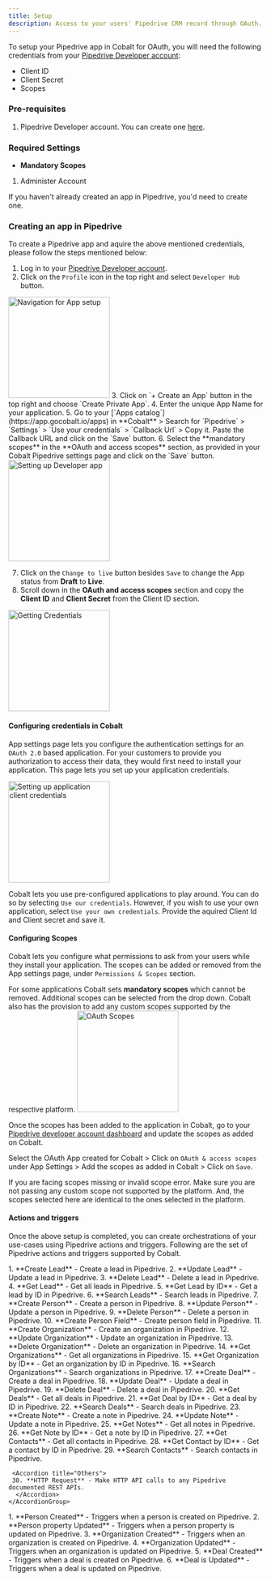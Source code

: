 ```yaml
---
title: Setup
description: Access to your users' Pipedrive CRM record through OAuth.
---
```

To setup your Pipedrive app in Cobalt for OAuth, you will need the following credentials from your [Pipedrive Developer account](https://developers.pipedrive.com/):
- Client ID
- Client Secret
- Scopes

### Pre-requisites

1. Pipedrive Developer account. You can create one [here](https://developers.pipedrive.com/#signup).

### Required Settings

* **Mandatory Scopes** 
1. Administer Account

<Info>If you haven't already created an app in Pipedrive, you'd need to create one.</Info>

### Creating an app in Pipedrive

To create a Pipedrive app and aquire the above mentioned credentials, please follow the steps mentioned below:

1. Log in to your [Pipedrive Developer account](https://developers.pipedrive.com/).
2. Click on the `Profile` icon in the top right and select `Developer Hub` button.
<img height="200" src="/images/Pipedrive/Pipedrive_navigation.png" alt="Navigation for App setup"/>
3. Click on `+ Create an App` button in the top right and choose `Create Private App`.
4. Enter the unique App Name for your application.
5. Go to your [`Apps catalog`](https://app.gocobalt.io/apps) in **Cobalt** > Search for `Pipedrive` > `Settings` > `Use your credentials` > `Callback Url` > Copy it. Paste the Callback URL and click on the `Save` button.
6. Select the **mandatory scopes** in the **OAuth and access scopes** section, as provided in your Cobalt Pipedrive settings page and click on the `Save` button.
<img height="200" src="/images/Pipedrive/Pipedrive_config.png" alt="Setting up Developer app"/>

7. Click on the `Change to live` button besides `Save` to change the App status from **Draft** to **Live**.
8. Scroll down in the **OAuth and access scopes** section and copy the **Client ID** and **Client Secret** from the Client ID section.
<img height="200" src="/images/Pipedrive/Pipedrive_credentials.png" alt="Getting Credentials"/>

#### Configuring credentials in Cobalt
App settings page lets you configure the authentication settings for an `OAuth 2.0` based application. For your customers to provide you authorization to access their data,
they would first need to install your application. This page lets you set up your application credentials.

<img height="200" src="/images/Pipedrive/Pipedrive_cobalt.png" alt="Setting up application client credentials"/>

Cobalt lets you use pre-configured applications to play around. You can do so by selecting `Use our credentials`. However, if you wish to use your own application,
select `Use your own credentials`. Provide the aquired Client Id and Client secret and save it.

#### Configuring Scopes
Cobalt lets you configure what permissions to ask from your users while they install your application. The scopes can be added or removed from the App settings page, under `Permissions & Scopes`
section. 

For some applications Cobalt sets **mandatory scopes** which cannot be removed. Additional scopes can be selected from the drop down. Cobalt also has the provision to add any 
custom scopes supported by the respective platform.
<img height="200" src="/images/Pipedrive/Pipedrive_scopes.png" alt="OAuth Scopes"/>

Once the scopes has been added to the application in Cobalt, go to your [Pipedrive developer account dashboard](https://developers.pipedrive.com/) and update the scopes as added on Cobalt.

Select the OAuth App created for Cobalt > Click on `OAuth & access scopes` under App Settings > Add the scopes as added in Cobalt > Click on `Save`. 

<Warning>
If you are facing scopes missing or invalid scope error. Make sure you are not passing any custom scope not supported by the platform. And, the scopes selected here are
identical to the ones selected in the platform.
</Warning>

#### Actions and triggers
Once the above setup is completed, you can create orchestrations of your use-cases using Pipedrive actions and triggers. Following are the set of Pipedrive actions and triggers
supported by Cobalt.

<Tabs>
  <Tab title="Actions">
  <AccordionGroup>
  <Accordion title="Lead">
     1. **Create Lead** - Create a lead in Pipedrive.
     2. **Update Lead** - Update a lead in Pipedrive.
     3. **Delete Lead** - Delete a lead in Pipedrive.
     4. **Get Lead** - Get all leads in Pipedrive.
     5. **Get Lead by ID** - Get a lead by ID in Pipedrive.
     6. **Search Leads** - Search leads in Pipedrive.
     </Accordion>
     <Accordion title="Person">
     7. **Create Person** - Create a person in Pipedrive.
     8. **Update Person** - Update a person in Pipedrive.
     9. **Delete Person** - Delete a person in Pipedrive.
     10. **Create Person Field** - Create person field in Pipedrive.
      </Accordion>
     <Accordion title="Organization">
     11. **Create Organization** - Create an organization in Pipedrive.
     12. **Update Organization** - Update an organization in Pipedrive.
     13. **Delete Organization** - Delete an organization in Pipedrive.
     14. **Get Organizations** - Get all organizations in Pipedrive.
     15. **Get Organization by ID** - Get an organization by ID in Pipedrive.
     16. **Search Organizations** - Search organizations in Pipedrive.
      </Accordion>
     <Accordion title="Deal">
     17. **Create Deal** - Create a deal in Pipedrive.
     18. **Update Deal** - Update a deal in Pipedrive.
     19. **Delete Deal** - Delete a deal in Pipedrive.
     20. **Get Deals** - Get all deals in Pipedrive.
     21. **Get Deal by ID** - Get a deal by ID in Pipedrive.
     22. **Search Deals** - Search deals in Pipedrive.
      </Accordion>
     <Accordion title="Note">
     23. **Create Note** - Create a note in Pipedrive.
     24. **Update Note** - Update a note in Pipedrive.
     25. **Get Notes** - Get all notes in Pipedrive.
     26. **Get Note by ID** - Get a note by ID in Pipedrive.
    </Accordion>
     <Accordion title="Contact">
     27. **Get Contacts** - Get all contacts in Pipedrive.
     28. **Get Contact by ID** - Get a contact by ID in Pipedrive.
     29. **Search Contacts** - Search contacts in Pipedrive.
     </Accordion>

     <Accordion title="Others">
     30. **HTTP Request** - Make HTTP API calls to any Pipedrive documented REST APIs.
      </Accordion>
    </AccordionGroup>
  </Tab>
  
  <Tab title="Triggers">
         1. **Person Created** - Triggers when a person is created on Pipedrive.
         2. **Person property Updated** - Triggers when a person property is updated on Pipedrive.
         3. **Organization Created** - Triggers when an organization is created on Pipedrive.
         4. **Organization Updated** - Triggers when an organization is updated on Pipedrive.
         5. **Deal Created** - Triggers when a deal is created on Pipedrive.
         6. **Deal is Updated** - Triggers when a deal is updated on Pipedrive.
  </Tab>
</Tabs>